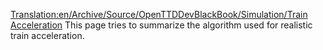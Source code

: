 [[Translation:en/Archive/Source/OpenTTDDevBlackBook/Simulation/Train Acceleration]]
This page tries to summarize the algorithm used for realistic train acceleration.